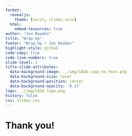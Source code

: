 ```yaml
---
format:
  revealjs:
    theme: [serif, slides.scss]
  html:
    embed-resources: true
author: "Jon Reades"
title: "Wrap-Up"
footer: "Wrap-Up • Jon Reades"
highlight-style: github
code-copy: true
code-line-numbers: true
slide-level: 2
title-slide-attributes:
  data-background-image: ../img/CASA_Logo_no_text.png
  data-background-size: cover
  data-background-position: center
  data-background-opacity: '0.17'
logo: ../img/CASA_logo.png
history: false
css: slides.css
---
```


# Thank you!